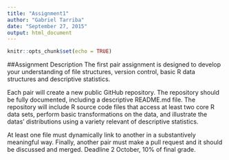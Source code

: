 ```yaml
---
title: "Assignment1"
author: "Gabriel Tarriba"
date: "September 27, 2015"
output: html_document
---
```


```r
knitr::opts_chunk$set(echo = TRUE)
```

##Assignment Description
The first pair assignment is designed to develop your understanding of file structures, version control, basic R data structures and descriptive statistics. 

Each pair will create a new public GitHub repository. The repository should be fully documented, including a descriptive README.md file. The repository will include R source code files that access at least two core R data sets, perform basic transformations on the data, and illustrate the datas' distributions using a variety relevant of descriptive statistics. 

At least one file must dynamically link to another in a substantively meaningful way. Finally, another pair must make a pull request and it should be discussed and merged. Deadline 2 October, 10% of final grade.
